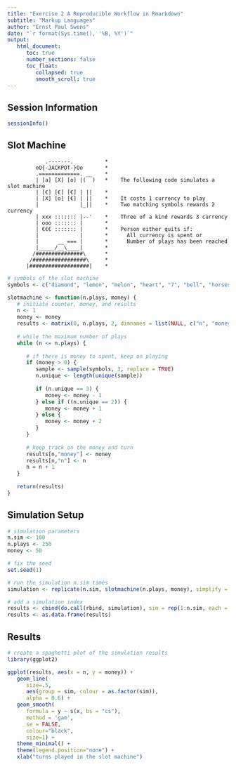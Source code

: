 ```yaml
---
title: "Exercise 2 A Reproducible Workflow in Rmarkdown" 
subtitle: "Markup Languages"
author: "Ernst Paul Swens"
date: "`r format(Sys.time(), '%B, %Y')`"
output: 
   html_document:
      toc: true
      number_sections: false
      toc_float:
         collapsed: true
         smooth_scroll: true
---
```


## Session Information

```r
sessionInfo()
```

## Slot Machine 

                .-------.          *
             oO{-JACKPOT-}Oo       *
             .=============. __    *
             | [a] [X] [o] |(  )   *    The following code simulates a slot machine
             | [€] [€] [€] | ||    * 
             | [X] [o] [€] | ||    *    It costs 1 currency to play
             |             |_||    *    Two matching symbols rewards 2 currency
             | xxx ::::::: |--'    *    Three of a kind rewards 3 currency
             | ooo ::::::: |       *  
             | €€€ ::::::: |       *    Person either quits if:
             |             |       *      All currency is spent or
             |      __ === |       *      Number of plays has been reached
             |_____/__\____|       * 
            /###############\      *
           /#################\     *
          |###################|    *

```r
# symbols of the slot machine
symbols <- c("diamond", "lemon", "melon", "heart", "7", "bell", "horseshoe", "cherry", "bar")

slotmachine <- function(n.plays, money) {
   # initiate counter, money, and results 
   n <- 1
   money <- money
   results <- matrix(0, n.plays, 2, dimnames = list(NULL, c("n", "money")))
   
   # while the maximum number of plays 
   while (n <= n.plays) {
      
      # if there is money to spent, keep on playing
      if (money > 0) {
         sample <- sample(symbols, 3, replace = TRUE)
         n.unique <- length(unique(sample))
         
         if (n.unique == 3) {
            money <- money - 1
         } else if ((n.unique == 2)) {
            money <- money + 1
         } else {
            money <- money + 2
         }
      }
      
      # keep track on the money and turn
      results[n,"money"] <- money
      results[n,"n"] <- n
      n = n + 1
   }
   
   return(results)
}
```

## Simulation Setup

```r
# simulation parameters
n.sim <- 100
n.plays <- 250 
money <- 50

# fix the seed
set.seed(1)

# run the simulation n.sim times
simulation <- replicate(n.sim, slotmachine(n.plays, money), simplify = FALSE)

# add a simulation index
results <- cbind(do.call(rbind, simulation), sim = rep(1:n.sim, each = n.plays))
results <- as.data.frame(results)
```

## Results

```r
# create a spaghetti plot of the simulation results
library(ggplot2)

ggplot(results, aes(x = n, y = money)) +
   geom_line(
      size=.5, 
      aes(group = sim, colour = as.factor(sim)),
      alpha = 0.6) +  
   geom_smooth(
      formula = y ~ s(x, bs = "cs"), 
      method = 'gam', 
      se = FALSE, 
      colour="black", 
      size=1) + 
   theme_minimal() + 
   theme(legend.position="none") +
   xlab("turns played in the slot machine")
```




